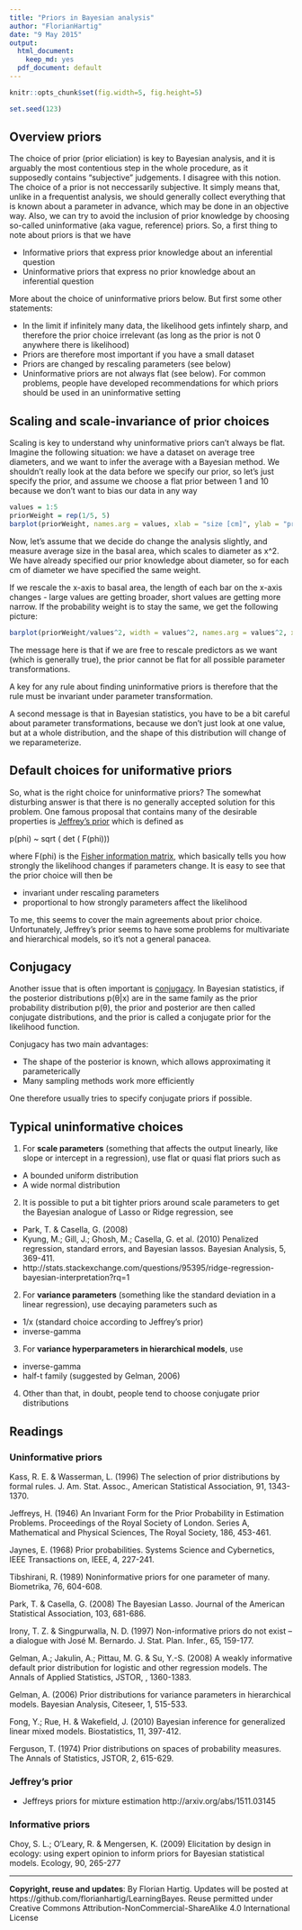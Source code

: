 ```yaml
---
title: "Priors in Bayesian analysis"
author: "FlorianHartig"
date: "9 May 2015"
output:
  html_document:
    keep_md: yes
  pdf_document: default
---
```


```r
knitr::opts_chunk$set(fig.width=5, fig.height=5)
```


```r
set.seed(123)
```

## Overview priors

The choice of prior (prior eliciation) is key to Bayesian analysis, and it is arguably the most contentious step in the whole procedure, as it supposedly contains "subjective" judgements. I disagree with this notion. The choice of a prior is not neccessarily subjective. It simply means that, unlike in a frequentist analysis, we should generally collect everything that is known about a parameter in advance, which may be done in an objective way. Also, we can try to avoid the inclusion of prior knowledge by choosing so-called uninformative (aka vague, reference) priors. So, a first thing to note about priors is that we have 

* Informative priors that express prior knowledge about an inferential question
* Uninformative priors that express no prior knowledge about an inferential question

More about the choice of uninformative priors below. But first some other statements:

* In the limit if infinitely many data, the likelihood gets infintely sharp, and therefore the prior choice irrelevant (as long as the prior is not 0 anywhere there is likelihood)
* Priors are therefore most important if you have a small dataset 
* Priors are changed by rescaling parameters (see below)
* Uninformative priors are not always flat (see below). For common problems, people have developed recommendations for which priors should be used in an uninformative setting 


## Scaling and scale-invariance of prior choices 

Scaling is key to understand why uninformative priors can't always be flat. Imagine the following situation: we have a dataset on average tree diameters, and we want to infer the average with a Bayesian method. We shouldn't really look at the data before we specify our prior, so let's just specify the prior, and assume we choose a flat prior between 1 and 10 because we don't want to bias our data in any way

```r
values = 1:5
priorWeight = rep(1/5, 5)
barplot(priorWeight, names.arg = values, xlab = "size [cm]", ylab = "priorProbability", col = "darkseagreen")
```

Now, let's assume that we decide do change the analysis slightly, and measure average size in the basal area, which scales to diameter as x^2. We have already specified our prior knowledge about diameter, so for each cm of diameter we have specified the same weight. 

If we rescale the x-axis to basal area, the length of each bar on the x-axis changes - large values are getting broader, short values are getting more narrow. If the probability weight is to stay the same, we get the following picture:

```r
barplot(priorWeight/values^2, width = values^2, names.arg = values^2, xlab = "size [cm^2]", ylab = "priorProbability", col = "darkseagreen")
```

The message here is that if we are free to rescale predictors as we want (which is generally true), the prior cannot be flat for all possible parameter transformations. 

A key for any rule about finding uninformative priors is therefore that the rule must be invariant under parameter transformation. 

A second message is that in Bayesian statistics, you have to be a bit careful about parameter transformations, because we don't just look at one value, but at a whole distribution, and the shape of this distribution will change of we reparameterize. 


## Default choices for uniformative priors 

So, what is the right choice for uninformative priors? The somewhat disturbing answer is that there is no generally accepted solution for this problem. One famous proposal that contains many of the desirable properties is [Jeffrey's prior](http://en.wikipedia.org/wiki/Jeffreys_prior) which is defined as 

p(phi) ~ sqrt ( det ( F(phi)))

where F(phi) is the [Fisher information matrix](http://en.wikipedia.org/wiki/Fisher_information), which basically tells you how strongly the likelihood changes if parameters change. It is easy to see that the prior choice will then be

* invariant under rescaling parameters
* proportional to how strongly parameters affect the likelihood

To me, this seems to cover the main agreements about prior choice. Unfortunately, Jeffrey's prior seems to have some problems for multivariate and hierarchical models, so it's not a general panacea.

## Conjugacy

Another issue that is often important is [conjugacy](http://en.wikipedia.org/wiki/Conjugate_prior). In Bayesian statistics, if the posterior distributions p(θ|x) are in the same family as the prior probability distribution p(θ), the prior and posterior are then called conjugate distributions, and the prior is called a conjugate prior for the likelihood function. 

Conjugacy has two main advantages:

* The shape of the posterior is known, which allows approximating it parameterically
* Many sampling methods work more efficiently

One therefore usually tries to specify conjugate priors if possible. 


## Typical uninformative choices 



1. For **scale parameters** (something that affects the output linearly, like slope or intercept in a regression), use flat or quasi flat priors such as
  * A bounded uniform distribution
  * A wide normal distribution
  
2. It is possible to put a bit tighter priors around scale parameters to get the Bayesian analogue of Lasso or Ridge regression, see 
  * Park, T. & Casella, G. (2008) 
  * Kyung, M.; Gill, J.; Ghosh, M.; Casella, G. et al. (2010) Penalized regression, standard errors, and Bayesian lassos. Bayesian Analysis, 5, 369-411.
  * http://stats.stackexchange.com/questions/95395/ridge-regression-bayesian-interpretation?rq=1


2. For **variance parameters** (something like the standard deviation in a linear regression), use decaying parameters such as
  * 1/x (standard choice according to Jeffrey's prior)
  * inverse-gamma
  
3. For **variance hyperparameters in hierarchical models**, use
  * inverse-gamma
  * half-t family (suggested by Gelman, 2006)
  

4. Other than that, in doubt, people tend to choose conjugate prior distributions


## Readings

### Uninformative priors 

Kass, R. E. & Wasserman, L. (1996) The selection of prior distributions by formal rules. J. Am. Stat. Assoc., American Statistical Association, 91, 1343-1370.

Jeffreys, H. (1946) An Invariant Form for the Prior Probability in Estimation Problems. Proceedings of the Royal Society of London. Series A, Mathematical and Physical Sciences, The Royal Society, 186, 453-461.

Jaynes, E. (1968) Prior probabilities. Systems Science and Cybernetics, IEEE Transactions on, IEEE, 4, 227-241.

Tibshirani, R. (1989) Noninformative priors for one parameter of many. Biometrika, 76, 604-608.

Park, T. & Casella, G. (2008) The Bayesian Lasso. Journal of the American Statistical Association, 103, 681-686.

Irony, T. Z. & Singpurwalla, N. D. (1997) Non-informative priors do not exist -- a dialogue with José M. Bernardo. J. Stat. Plan. Infer., 65, 159-177.

Gelman, A.; Jakulin, A.; Pittau, M. G. & Su, Y.-S. (2008) A weakly informative default prior distribution for logistic and other regression models. The Annals of Applied Statistics, JSTOR, , 1360-1383.

Gelman, A. (2006) Prior distributions for variance parameters in hierarchical models. Bayesian Analysis, Citeseer, 1, 515-533.

Fong, Y.; Rue, H. & Wakefield, J. (2010) Bayesian inference for generalized linear mixed models. Biostatistics, 11, 397-412.

Ferguson, T. (1974) Prior distributions on spaces of probability measures. The Annals of Statistics, JSTOR, 2, 615-629.

### Jeffrey's prior

* Jeffreys priors for mixture estimation http://arxiv.org/abs/1511.03145


### Informative priors 

Choy, S. L.; O'Leary, R. & Mengersen, K. (2009) Elicitation by design in ecology: using expert opinion to inform priors for Bayesian statistical models. Ecology, 90, 265-277




---
**Copyright, reuse and updates**: By Florian Hartig. Updates will be posted at https://github.com/florianhartig/LearningBayes. Reuse permitted under Creative Commons Attribution-NonCommercial-ShareAlike 4.0 International License

